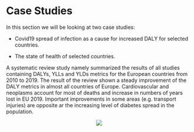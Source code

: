 # Case Studies {#sec-ch40CaseStudies}

In this section we will be looking at two case studies:

-   Covid19 spread of infection as a cause for increased DALY for selected countries.

-   The state of health of selected countries.

A systematic review study namely summarized the results of all studies containing DALYs, YLLs and YLDs metrics for the European countries from 2010 to 2019. The result of the review shown a steady improvement of the DALY metrics in almost all countries of Europe. Cardiovascular and neoplasms account for most of deaths and increase in numbers of years lost in EU 2019. Important improvements in some areas (e.g. transport injuries) are opposite ar the increasing level of diabetes spread in the population.

<center>

![](images/bubble_GBD_2019.png)

<center>
